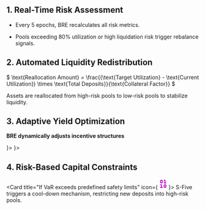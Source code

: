 ## 1. Real-Time Risk Assessment

- Every 5 epochs, BRE recalculates all risk metrics.

- Pools exceeding 80% utilization or high liquidation risk trigger rebalance signals.

## 2. Automated Liquidity Redistribution

<div style={{ textAlign: 'center', fontSize: '1.2rem' }}>
  $ \text{Reallocation Amount} = \frac{(\text{Target Utilization} - \text{Current Utilization}) \times \text{Total Deposits}}{\text{Collateral Factor}} $
</div>

<Info>Assets are reallocated from high-risk pools to low-risk pools to stabilize liquidity.</Info>

## 3. Adaptive Yield Optimization

**BRE dynamically adjusts incentive structures**

<CardGroup cols={2}>
  <Card title="Higher APY for low-utilization pools to attract deposits" icon={<svg xmlns="http://www.w3.org/2000/svg" width="28" height="28" viewBox="0 0 24 24" fill="none" stroke="#bc07c9" stroke-width="2" stroke-linecap="round" stroke-linejoin="round" class="lucide lucide-gem-icon lucide-gem"><path d="M6 3h12l4 6-10 13L2 9Z"/><path d="M11 3 8 9l4 13 4-13-3-6"/><path d="M2 9h20"/></svg>}>
  </Card>
  <Card title="Increased fees for high-risk pools to deter excessive borrowing" icon={<svg xmlns="http://www.w3.org/2000/svg" width="28" height="28" viewBox="0 0 24 24" fill="none" stroke="#bc07c9" stroke-width="2" stroke-linecap="round" stroke-linejoin="round" class="lucide lucide-sparkles-icon lucide-sparkles"><path d="M9.937 15.5A2 2 0 0 0 8.5 14.063l-6.135-1.582a.5.5 0 0 1 0-.962L8.5 9.936A2 2 0 0 0 9.937 8.5l1.582-6.135a.5.5 0 0 1 .963 0L14.063 8.5A2 2 0 0 0 15.5 9.937l6.135 1.581a.5.5 0 0 1 0 .964L15.5 14.063a2 2 0 0 0-1.437 1.437l-1.582 6.135a.5.5 0 0 1-.963 0z"/><path d="M20 3v4"/><path d="M22 5h-4"/><path d="M4 17v2"/><path d="M5 18H3"/></svg>}>
  </Card>
</CardGroup>

## 4. Risk-Based Capital Constraints

<Card title="If VaR exceeds predefined safety limits" icon={<svg xmlns="http://www.w3.org/2000/svg" width="28" height="28" viewBox="0 0 24 24" fill="none" stroke="#bc07c9" stroke-width="2" stroke-linecap="round" stroke-linejoin="round" class="lucide lucide-binary-icon lucide-binary"><rect x="14" y="14" width="4" height="6" rx="2"/><rect x="6" y="4" width="4" height="6" rx="2"/><path d="M6 20h4"/><path d="M14 10h4"/><path d="M6 14h2v6"/><path d="M14 4h2v6"/></svg>}>
    S-Five triggers a cool-down mechanism, restricting new deposits into high-risk pools.
  </Card>